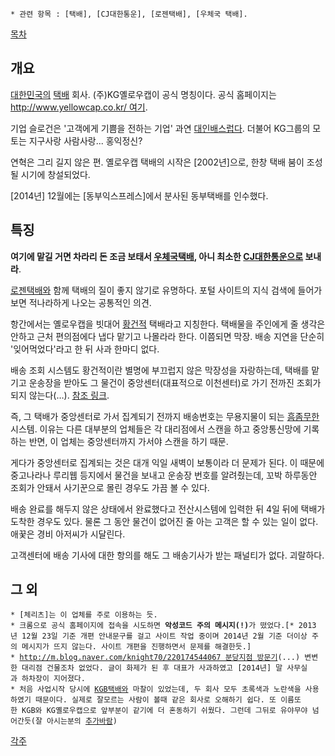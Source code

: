  * 관련 항목 : [택배], [CJ대한통운], [로젠택배], [우체국 택배].

[[목차]]
== 개요 ==
[[대한민국]]의 [[택배]] 회사. (주)KG옐로우캡이 공식 명칭이다. 공식 홈페이지는 [[http://www.yellowcap.co.kr/ 여기]].

기업 슬로건은 '고객에게 기쁨을 전하는 기업' 과연 [[대인배]]스럽다. 더불어 KG그룹의 모토는 지구사랑 사람사랑... 홍익정신?

연혁은 그리 길지 않은 편. 옐로우캡 택배의 시작은 [2002년]으로, 한창 택배 붐이 조성될 시기에 창설되었다.

[2014년] 12월에는 [동부익스프레스]에서 분사된 동부택배를 인수했다.

== 특징 ==
'''여기에 맡길 거면 차라리 돈 조금 보태서 [[우체국택배]], 아니 최소한 [[CJ대한통운]]으로 보내라'''.

[[로젠택배]]와 함께 택배의 질이 좋지 않기로 유명하다. 포털 사이트의 지식 검색에 들어가보면 적나라하게 나오는 공통적인 의견.

항간에서는 옐로우캡을 빗대어 [[황건적]] 택배라고 지칭한다. 택배물을 주인에게 줄 생각은 안하고 근처 편의점에다 냅다 맡기고 나몰라라 한다. 이쯤되면 막장. 배송 지연을 단순히 '잊어먹었다'라고 한 뒤 사과 한마디 없다.

배송 조회 시스템도 황건적이란 별명에 부끄럽지 않은 막장성을 자랑하는데, 택배를 맡기고 운송장을 받아도 그 물건이 중앙센터(대표적으로 이천센터)로 가기 전까진 조회가 되지 않는다(…). [http://kin.naver.com/qna/detail.nhn?d1id=8&dirId=81302&docId=152542235&qb=7JeY66Gc7Jqw7LqhIO2DneuwsOyCrOuhnCDrrLztkojsnbQg7J246rOE65CY7KeAIOyViuyVmOyKteuLiOuLpC4=&enc=utf8&section=kin&rank=2&search_sort=0&spq=0&pid=R6LOpU5Y7vssssMHDsVsssssssG-030516&sid=UKNdPXJvLCQAAGgT4V4 참조 링크].

즉, 그 택배가 중앙센터로 가서 집계되기 전까지 배송번호는 무용지물이 되는 [[흠좀무]]한 시스템. 이유는 다른 대부분의 업체들은 각 대리점에서 스캔을 하고 중앙통신망에 기록하는 반면, 이 업체는 중앙센터까지 가서야 스캔을 하기 때문.

게다가 중앙센터로 집계되는 것은 대개 익일 새벽이 보통이라 더 문제가 된다. 이 때문에 중고나라나 루리웹 등지에서 물건을 보내고 운송장 번호를 알려줬는데, 꼬박 하루동안 조회가 안돼서 사기꾼으로 몰린 경우도 가끔 볼 수 있다.

배송 완료를 해두지 않은 상태에서 완료했다고 전산시스템에 입력한 뒤 4일 뒤에 택배가 도착한 경우도 있다. 물론 그 동안 물건이 없어진 줄 아는 고객은 할 수 있는 일이 없다. 애꿎은 경비 아저씨가 시달린다. 

고객센터에 배송 기사에 대한 항의를 해도 그 배송기사가 받는 패널티가 없다. 괴랄하다. 

== 그 외 ==
 * [체리츠]는 이 업체를 주로 이용하는 듯. 
 * 크롬으로 공식 홈페이지에 접속을 시도하면 '''악성코드 주의 메시지(!)'''가 떴었다.[* 2013년 12월 23일 기준 개편 안내문구를 걸고 사이트 작업 중이며 2014년 2월 기준 더이상 주의 메시지가 뜨지 않는다. 사이트 개편을 진행하면서 문제를 해결한듯.]
 * [[http://m.blog.naver.com/knight70/220174544067 분당지점 방문기]](...) 변변한 대리점 건물조차 없었다. 글이 화제가 된 후 대표가 사과하였고 [2014년] 말 사무실과 하차장이 지어졌다.
 * 처음 사업시작 당시에 [[KGB]]택배와 마찰이 있었는데, 두 회사 모두 초록색과 노란색을 사용하였기 때문이다. 실제로 잘모르는 사람이 볼때 같은 회사로 오해하기 쉽다. 또 이름또한 KGB와 KG옐로우캡으로 앞부분이 같기에 더 혼동하기 쉬웠다. 그런데 그뒤로 유야무야 넘어간듯(잘 아시는분의 [[추가바람]]) 
[[각주]]
